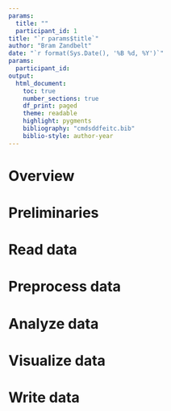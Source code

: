 ```yaml
---
params:
  title: ""
  participant_id: 1
title: "`r params$title`"
author: "Bram Zandbelt"
date: "`r format(Sys.Date(), '%B %d, %Y')`"
params:
  participant_id: 
output: 
  html_document:
    toc: true
    number_sections: true
    df_print: paged
    theme: readable
    highlight: pygments
    bibliography: "cmdsddfeitc.bib"
    biblio-style: author-year
---
```


# Overview

# Preliminaries

# Read data

# Preprocess data

# Analyze data

# Visualize data

# Write data
